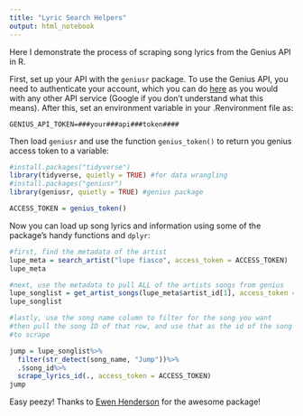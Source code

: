 ```yaml
---
title: "Lyric Search Helpers"
output: html_notebook
---
```


Here I demonstrate the process of scraping song lyrics from the Genius API in R.

First, set up your API with the `geniusr` package. To use the Genius API, you need to authenticate your account, which you can do <a href="https://genius.com/developers">here</a> as you would with any other API service (Google if you don't understand what this means). After this, set an environment variable in your .Renvironment file as:
```
GENIUS_API_TOKEN=###your###api###token####
```
Then load `geniusr` and use the function `genius_token()` to return you genius access token to a variable:
```r
#install.packages("tidyverse")
library(tidyverse, quietly = TRUE) #for data wrangling
#install.packages("geniusr")
library(geniusr, quietly = TRUE) #genius package

ACCESS_TOKEN = genius_token()
```

Now you can load up song lyrics and information using some of the package's handy functions and `dplyr`:
```r
#first, find the metadata of the artist
lupe_meta = search_artist("lupe fiasco", access_token = ACCESS_TOKEN)
lupe_meta
```

```r
#next, use the metadata to pull ALL of the artists songs from genius
lupe_songlist = get_artist_songs(lupe_meta$artist_id[1], access_token = ACCESS_TOKEN)
lupe_songlist
```

```r
#lastly, use the song name column to filter for the song you want
#then pull the song ID of that row, and use that as the id of the song
#to scrape

jump = lupe_songlist%>%
  filter(str_detect(song_name, "Jump"))%>%
  .$song_id%>%
  scrape_lyrics_id(., access_token = ACCESS_TOKEN)
jump
```

Easy peezy! Thanks to <a href=https://github.com/ewenme/geniusr>Ewen Henderson</a> for the awesome package!
